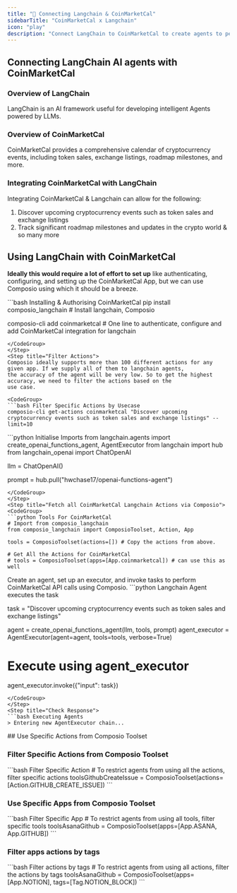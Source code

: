 ```yaml
---
title: "🚀 Connecting Langchain & CoinMarketCal"
sidebarTitle: "CoinMarketCal x Langchain"
icon: "play"
description: "Connect LangChain to CoinMarketCal to create agents to perform tasks using natural language"
---
```


## Connecting LangChain AI agents with CoinMarketCal

### Overview of LangChain

LangChain is an AI framework useful for developing intelligent Agents powered by LLMs.

### Overview of CoinMarketCal

CoinMarketCal provides a comprehensive calendar of cryptocurrency events, including token sales, exchange listings, roadmap milestones, and more.

### Integrating CoinMarketCal with LangChain

Integrating CoinMarketCal & Langchain can allow for the following:

1. Discover upcoming cryptocurrency events such as token sales and exchange listings
2. Track significant roadmap milestones and updates in the crypto world
& so many more

## Using LangChain with CoinMarketCal

<Steps>
<Step title="Setting Up the Environment">

**Ideally this would require a lot of effort to set up** like authenticating, configuring, and setting up the CoinMarketCal App, but we can use Composio using which it should be a breeze.

<CodeGroup>
```bash Installing & Authorising CoinMarketCal
pip install composio_langchain # Install langchain, Composio 

composio-cli add coinmarketcal # One line to authenticate, configure and add CoinMarketCal integration for langchain
```
</CodeGroup>
</Step>
<Step title="Filter Actions">
Composio ideally supports more than 100 different actions for any given app. If we supply all of them to langchain agents, 
the accuracy of the agent will be very low. So to get the highest accuracy, we need to filter the actions based on the 
use case.

<CodeGroup>
```bash Filter Specific Actions by Usecase
composio-cli get-actions coinmarketcal "Discover upcoming cryptocurrency events such as token sales and exchange listings" --limit=10
```
</CodeGroup>

</Step>
<Step title="Import Base Packages">

<CodeGroup>
```python Initialise Imports
from langchain.agents import create_openai_functions_agent, AgentExecutor
from langchain import hub
from langchain_openai import ChatOpenAI


llm = ChatOpenAI()

prompt = hub.pull("hwchase17/openai-functions-agent")
```
</CodeGroup>
</Step>
<Step title="Fetch all CoinMarketCal Langchain Actions via Composio">
<CodeGroup>
```python Tools For CoinMarketCal
# Import from composio_langchain
from composio_langchain import ComposioToolset, Action, App

tools = ComposioToolset(actions=[]) # Copy the actions from above. 

# Get All the Actions for CoinMarketCal
# tools = ComposioToolset(apps=[App.coinmarketcal]) # can use this as well
```
</CodeGroup>
</Step>
<Step title="Execute the Agent">
Create an agent, set up an executor, and invoke tasks to perform CoinMarketCal API calls using Composio. 
<CodeGroup>
```python Langchain Agent executes the task

task = "Discover upcoming cryptocurrency events such as token sales and exchange listings"

agent = create_openai_functions_agent(llm, tools, prompt)
agent_executor = AgentExecutor(agent=agent, tools=tools, verbose=True)

# Execute using agent_executor
agent_executor.invoke({"input": task})
```
</CodeGroup>
</Step>
<Step title="Check Response">
```bash Executing Agents
> Entering new AgentExecutor chain...
```
</Step>
</Steps>
## Use Specific Actions from Composio Toolset

### Filter Specific Actions from Composio Toolset

<CodeGroup>
```bash Filter Specific Action
# To restrict agents from using all the actions, filter specific actions
toolsGithubCreateIssue = ComposioToolset(actions=[Action.GITHUB_CREATE_ISSUE])
```
</CodeGroup>

### Use Specific Apps from Composio Toolset
<CodeGroup>
```bash Filter Specific App
# To restrict agents from using all tools, filter specific tools
toolsAsanaGithub = ComposioToolset(apps=[App.ASANA, App.GITHUB])
```
</CodeGroup>

### Filter apps actions by tags 
<CodeGroup>
```bash Filter actions by tags
# To restrict agents from using all actions, filter the actions by tags
toolsAsanaGithub = ComposioToolset(apps=[App.NOTION], tags=[Tag.NOTION_BLOCK])
```
</CodeGroup>

